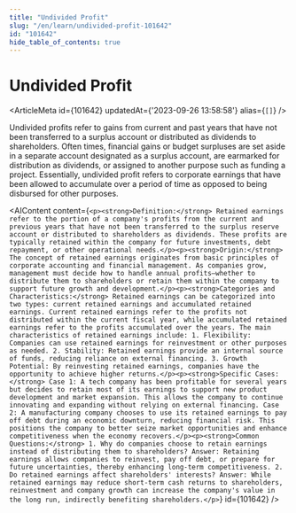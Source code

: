 ```yaml
---
title: "Undivided Profit"
slug: "/en/learn/undivided-profit-101642"
id: "101642"
hide_table_of_contents: true
---
```



# Undivided Profit

<ArticleMeta id={101642} updatedAt={'2023-09-26 13:58:58'} alias={`[]`} />
<div className='border-solid border-b border-t-0 my-4 border-[var(--ifm-color-gray-300)]' />

Undivided profits refer to gains from current and past years that have not been transferred to a surplus account or distributed as dividends to shareholders. Often times, financial gains or budget surpluses are set aside in a separate account designated as a surplus account, are earmarked for distribution as dividends, or assigned to another purpose such as funding a project. Essentially, undivided profit refers to corporate earnings that have been allowed to accumulate over a period of time as opposed to being disbursed for other purposes.

<AIContent content={`<p><strong>Definition:</strong> Retained earnings refer to the portion of a company's profits from the current and previous years that have not been transferred to the surplus reserve account or distributed to shareholders as dividends. These profits are typically retained within the company for future investments, debt repayment, or other operational needs.</p><p><strong>Origin:</strong> The concept of retained earnings originates from basic principles of corporate accounting and financial management. As companies grow, management must decide how to handle annual profits—whether to distribute them to shareholders or retain them within the company to support future growth and development.</p><p><strong>Categories and Characteristics:</strong> Retained earnings can be categorized into two types: current retained earnings and accumulated retained earnings. Current retained earnings refer to the profits not distributed within the current fiscal year, while accumulated retained earnings refer to the profits accumulated over the years. The main characteristics of retained earnings include: 1. Flexibility: Companies can use retained earnings for reinvestment or other purposes as needed. 2. Stability: Retained earnings provide an internal source of funds, reducing reliance on external financing. 3. Growth Potential: By reinvesting retained earnings, companies have the opportunity to achieve higher returns.</p><p><strong>Specific Cases:</strong> Case 1: A tech company has been profitable for several years but decides to retain most of its earnings to support new product development and market expansion. This allows the company to continue innovating and expanding without relying on external financing. Case 2: A manufacturing company chooses to use its retained earnings to pay off debt during an economic downturn, reducing financial risk. This positions the company to better seize market opportunities and enhance competitiveness when the economy recovers.</p><p><strong>Common Questions:</strong> 1. Why do companies choose to retain earnings instead of distributing them to shareholders? Answer: Retaining earnings allows companies to reinvest, pay off debt, or prepare for future uncertainties, thereby enhancing long-term competitiveness. 2. Do retained earnings affect shareholders' interests? Answer: While retained earnings may reduce short-term cash returns to shareholders, reinvestment and company growth can increase the company's value in the long run, indirectly benefiting shareholders.</p>`} id={101642} />
